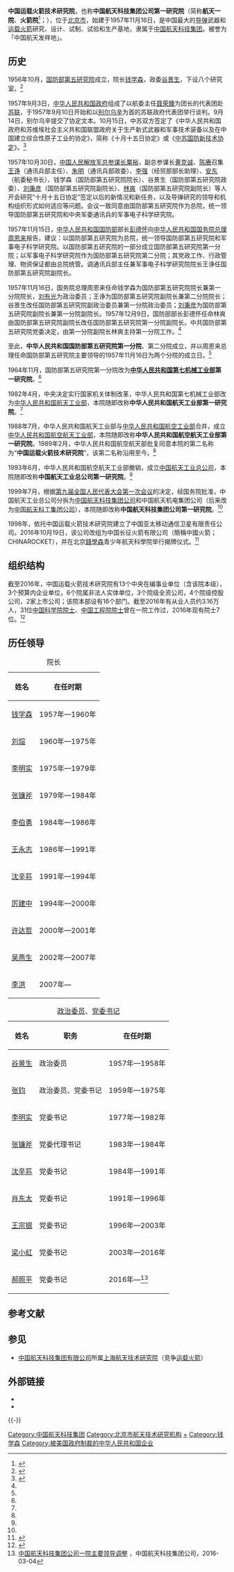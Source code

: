 {{coord|39|47|59.88|N|116|24|39.59|E|display=title|type:CN_landmark}}
{{Infobox Space Agency
|name          = 中国运载火箭技术研究院
|owner         = {{PRC}}
|headquarters  = [[北京市|北京市]]<br>{{coord|39|47|59.80|N|116|24|39.69|E|region:CN_type:landmark}}
|caption       = 
|size          = 180px
|acronym       = ISA
|established   = 1957年11月16日
|administrator = 李洪
|URL           = http://www.calt.com
}}

'''中国运载火箭技术研究院'''，也称'''中国航天科技集团公司第一研究院'''（简称'''航天一院'''、'''火箭院'''<ref>{{Cite web|title=本院概况 - 中国运载火箭技术研究院官网|url=http://www.calt.com/n481/n489/index.html|accessdate=2020-03-08|work=www.calt.com|archive-date=2016-10-20|archive-url=https://web.archive.org/web/20161020035858/http://www.calt.com/n481/n489/index.html|dead-url=no}}</ref>；{{Lang-en|China Academy of Launch Vehicle Technology (CALT)}}），位于[[北京市|北京市]]，始建于1957年11月16日，是中国最大的[[导弹|导弹]]武器和[[运载火箭|运载火箭]]研究、设计、试制、试验和生产基地，隶属于[[中国航天科技集团|中国航天科技集团]]。被誉为「中国航天发祥地」。

==历史==
1956年10月，[[国防部第五研究院|国防部第五研究院]]成立，院长[[钱学森|钱学森]]，政委[[谷景生|谷景生]]，下设八个研究室。<ref name="lishi">{{Cite web|title=历史沿革 - 中国运载火箭技术研究院官网|url=http://www.calt.com/n481/n586/index.html|accessdate=2020-03-08|work=www.calt.com|archive-date=2016-10-20|archive-url=https://web.archive.org/web/20161020043103/http://www.calt.com/n481/n586/index.html|dead-url=no}}</ref>

1957年9月3日，[[中华人民共和国政府|中华人民共和国政府]]组成了以航委主任[[聂荣臻|聂荣臻]]为团长的代表团赴[[苏联|苏联]]，于1957年9月10日开始和以[[别尔乌辛|别尔乌辛]]为首的苏联政府代表团举行谈判。9月14日，别尔乌辛提交了协定文本。10月15日，中苏双方签定了《中华人民共和国政府和苏维埃社会主义共和国联盟政府关于生产新式武器和军事技术装备以及在中国建立综合性原子工业的协定》，简称《十月十五日协定》或《[[中苏国防新技术协定|中苏国防新技术协定]]》。<ref>{{Cite web |url=http://www.hprc.org.cn/gsyj/gfs/gfkj/201205/t20120515_189480.html |title=刘艳琼，中苏《国防新技术协定》转让的航空技术探微，当代中国史研究2012(2):43-47 |accessdate=2016-10-19 |archive-date=2016-10-20 |archive-url=https://web.archive.org/web/20161020041412/http://www.hprc.org.cn/gsyj/gfs/gfkj/201205/t20120515_189480.html |dead-url=no }}</ref>

1957年10月30日，[[中国人民解放军总参谋长|中国人民解放军总参谋长]][[粟裕|粟裕]]，副总参谋长[[黄克诚|黄克诚]]、[[陈赓|陈赓]]召集[[王诤|王诤]]（通讯兵部主任）、[[朱明_(中将)|朱明]]（通讯兵部政委）、[[李强|李强]]（经贸部部长助理）、[[安东|安东]]（航委秘书长）、钱学森（国防部第五研究院院长）、谷景生（国防部第五研究院政委）、[[刘秉彦|刘秉彦]]（国防部第五研究院副院长）、[[林爽|林爽]]（国防部第五研究院副院长）等人开会研究“十月十五日协定”签定以后的新情况和新任务，以及导弹研究的领导和机构组织形式如何适应等问题。会议一致同意由国防部第五研究院作为总院，统一领导国防部第五研究院和中央军委通讯兵的军事电子科学研究院。

1957年11月15日，[[中华人民共和国国防部|中华人民共和国国防部]]部长[[彭德怀|彭德怀]]向[[中华人民共和国国务院总理|中华人民共和国国务院总理]][[周恩来|周恩来]]报告，建议：以国防部第五研究院为总院，统一领导国防部第五研究院和军事电子科学研究院。以国防部第五研究院的一部分成立国防部第五研究院第一分院；以军事电子科学研究院作为国防部第五研究院第二分院；其党政工作、行政管理、物资保证都由总院统管。调通讯兵部主任兼军事电子科学研究院院长王诤任国防部第五研究院副院长。

1957年11月16日，国务院总理周恩来任命钱学森为国防部第五研究院院长兼第一分院院长，[[刘有光_(少将)|刘有光]]为政治委员；王诤为国防部第五研究院副院长兼第二分院院长；谷景生改任国防部第五研究院副政治委员兼第一分院政治委员；[[刘秉彦|刘秉彦]]为国防部第五研究院副院长兼第一分院副院长。1957年12月9日，国防部部长彭德怀任命林爽由国防部第五研究院副院长改任国防部第五研究院第一分院副院长。中共国防部第五研究院党委决定，由第一分院副院长林爽主持第一分院工作。<ref name=lishi/>

至此，'''中华人民共和国国防部第五研究院第一分院'''、第二分院成立，并以周恩来总理任命国防部第五研究院主要领导的1957年11月16日为两个分院的成立日。<ref name=lishi/>

1964年11月，国防部第五研究院第一分院改为'''[[中华人民共和国航天工业部|中华人民共和国第七机械工业部]]第一研究院'''。<ref name=lishi/>

1982年4月，中央决定实行国家机关体制改革，中华人民共和国第七机械工业部改为[[中华人民共和国航天工业部|中华人民共和国航天工业部]]，本院随即改称'''中华人民共和国航天工业部第一研究院'''。<ref name=lishi/>

1988年7月，中华人民共和国航天工业部与[[中华人民共和国航空工业部|中华人民共和国航空工业部]]合并，成立[[中华人民共和国航空航天工业部|中华人民共和国航空航天工业部]]，本院随即改称'''中华人民共和国航空航天工业部第一研究院'''。1989年2月，中华人民共和国航空航天部批复同意本院的第二名称为“'''中国运载火箭技术研究院'''”，该第二名称沿用至今。<ref name=lishi/>

1993年6月，中华人民共和国航空航天工业部撤销，成立[[中国航天工业总公司|中国航天工业总公司]]，本院随即改称'''中国航天工业总公司第一研究院'''。<ref name=lishi/>

1999年7月，根据[[第九届全国人民代表大会#第一次会议|第九届全国人民代表大会第一次会议]]的决定，经国务院批准，中国航天工业总公司分拆为[[中国航天科技集团|中国航天科技集团公司]]和中国航天机电集团公司（后来改为[[中国航天科工集团|中国航天科工集团公司]]），本院随即改称'''中国航天科技集团公司第一研究院'''。<ref name=lishi/>

1998年，依托中国运载火箭技术研究院建立了中国亚太移动通信卫星有限责任公司。2016年10月19日，该公司改组为中国长征火箭有限公司（簡稱中國火箭；CHINAROCKET），并在{{coord|39|48|04.32|N|116|24|54.23|E|region:CN_type:landmark}}北京[[錢學森|錢學森]]青少年航天科學院举行揭牌仪式。<ref>{{Cite web|title=中国长征火箭有限公司在北京揭牌，将涉足太空旅游_中国政库_澎湃新闻-The Paper|url=http://www.thepaper.cn/newsDetail_forward_1545753|accessdate=2020-03-08|work=www.thepaper.cn|archive-date=2019-05-11|archive-url=https://web.archive.org/web/20190511093430/http://www.thepaper.cn/newsDetail_forward_1545753|dead-url=no}}</ref>

== 组织结构 ==
截至2016年，中国运载火箭技术研究院有13个中央在编事业单位（含该院本级），3个预算内企业单位，6个院属非法人实体单位，3个院级全资公司，4个院级控股公司，2家上市公司；该院本部设有16个部门。截至2016年有从业人员约3.16万人，31位[[中国科学院院士|中国科学院院士]]、[[中国工程院院士|中国工程院院士]]曾在一院工作过，2016年现有院士7位。<ref>{{Cite web |url=http://www.calt.com/n481/n489/index.html |title=本院概况，中国运载火箭技术研究院，于2016-10-20查阅 |accessdate=2016-10-19 |archive-date=2016-10-20 |archive-url=https://web.archive.org/web/20161020035858/http://www.calt.com/n481/n489/index.html |dead-url=no }}</ref>

== 历任领导 ==
{{col-begin}}
{{col-2}}
{| class="wikitable" summary="历任中国运载火箭技术研究院院长"
|+ 院长
! valign="top" |姓名
! 在任时期
|-
| [[钱学森|钱学森]]
|1957年—1960年
|-	
|[[刘煊|刘煊]]
|1960年—1975年
|-	
|[[李明实|李明实]]
|1975年—1979年
|-	
|[[张镰斧|张镰斧]]
|1979年—1984年
|-
|[[李伯勇|李伯勇]]
|1984年—1986年
|-	
|[[王永志|王永志]]
|1986年—1991年
|-	
|[[沈辛荪|沈辛荪]]
|1991年—1994年
|-	
|[[厉建中|厉建中]]
|1994年—2000年
|-	
|[[许达哲|许达哲]]
|2000年—2001年
|-	
|[[吴燕生|吴燕生]]
|2002年—2007年
|-	
|[[李洪|李洪]]
|2007年—
|}
{{col-2}}
{| class="wikitable" summary="历任中国运载火箭技术研究院政委、党委书记"
|+ [[政治委员|政治委员]]、[[党委书记|党委书记]]
! valign="top" |姓名
! 职务
! 在任时期
|-
|[[谷景生|谷景生]]
|政治委员
|1957年—1958年
|-	
|[[张钧|张钧]]
|政治委员、党委书记
|1959年—1975年
|-	
|[[李明实|李明实]]
|党委书记
|1977年—1982年
|-	
|[[张镰斧|张镰斧]]
|党委代理书记
|1983年—1984年
|-	
|[[沈辛荪|沈辛荪]]
|党委书记
|1984年—1991年
|-	
|[[肖东太|肖东太]]
|党委书记
|1991年—1996年
|-	
|[[王宗银|王宗银]]
|党委书记
|1996年—2003年
|-	
|[[梁小虹|梁小虹]]
|党委书记
|2003年—2016年
|-	
|[[郝照平|郝照平]]
|党委书记
|2016年—<ref>[http://www.spacechina.com/n25/n144/n206/n214/c1206329/content.html 中国航天科技集团公司一院主要领导调整] {{Wayback|url=http://www.spacechina.com/n25/n144/n206/n214/c1206329/content.html |date=20161020043234 }}，中国航天科技集团公司，2016-03-04</ref>
|}
{{col-end}}

== 参考文献 ==
{{Reflist}}

== 参见 ==
*[[中国航天科技集团|中国航天科技集团有限公司]]所属[[上海航天技术研究院|上海航天技术研究院]]（竞争[[运载火箭|运载火箭]]）

== 外部链接 ==
* {{官网|http://www.calt.com/}}
* {{weibo|calt1|中国运载火箭技术研究院}}

{{-}}
{{中华人民共和国航天}}

[[Category:中国航天科技集团|Category:中国航天科技集团]]
[[Category:北京市航天技术研究机构|Category:北京市航天技术研究机构]]
[[Category:中国运载火箭|+]]
[[Category:钱学森|Category:钱学森]]
[[Category:被美国政府制裁的中华人民共和国企业|Category:被美国政府制裁的中华人民共和国企业]]
